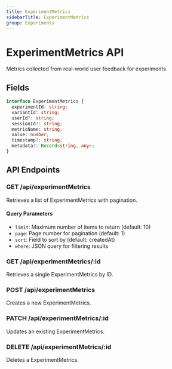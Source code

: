 ```yaml
---
title: ExperimentMetrics
sidebarTitle: ExperimentMetrics
group: Experiments
---
```



# ExperimentMetrics API

Metrics collected from real-world user feedback for experiments




## Fields

```typescript
interface ExperimentMetrics {
  experimentId: string;
  variantId: string;
  userId?: string;
  sessionId?: string;
  metricName: string;
  value: number;
  timestamp?: string;
  metadata?: Record<string, any>;
}
```




## API Endpoints

### GET /api/experimentMetrics
Retrieves a list of ExperimentMetrics with pagination.

#### Query Parameters
- `limit`: Maximum number of items to return (default: 10)
- `page`: Page number for pagination (default: 1)
- `sort`: Field to sort by (default: createdAt)
- `where`: JSON query for filtering results

### GET /api/experimentMetrics/:id
Retrieves a single ExperimentMetrics by ID.

### POST /api/experimentMetrics
Creates a new ExperimentMetrics.

### PATCH /api/experimentMetrics/:id
Updates an existing ExperimentMetrics.

### DELETE /api/experimentMetrics/:id
Deletes a ExperimentMetrics.

